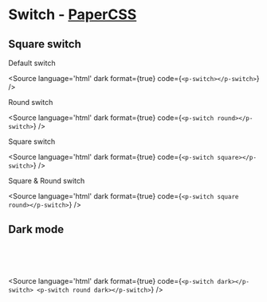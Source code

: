 
<Meta component={PSwitch} title="Form/Switch/Overview" />

# Switch - [PaperCSS](https://www.getpapercss.com/docs/components/forms/)

## Square switch

Default switch <p-switch></p-switch>

<Source language='html' dark format={true} code={`
    <p-switch></p-switch>
`} />

Round switch <p-switch round></p-switch>

<Source language='html' dark format={true} code={`
    <p-switch round></p-switch>
`} />

Square switch <p-switch square></p-switch>

<Source language='html' dark format={true} code={`
    <p-switch square></p-switch>
`} />

Square & Round switch <p-switch square round></p-switch>

<Source language='html' dark format={true} code={`
    <p-switch square round></p-switch>
`} />

## Dark mode

<div style={{padding: '10px', boxSizing: "border-box", width: "100%", background: "#41403e"}}>
    <p-switch style={{marginRight: "20px"}} dark></p-switch>
    <br />
    <p-switch style={{marginRight: "20px"}} round dark></p-switch>
    <br />
    <p-switch style={{marginRight: "20px"}} square dark></p-switch>
    <br />
    <p-switch style={{marginRight: "20px"}} checked square dark round></p-switch>
</div>

<Source language='html' dark format={true} code={`
    <p-switch dark></p-switch>
    <p-switch round dark></p-switch>
`} />
